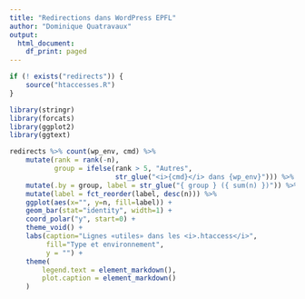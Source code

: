 ```yaml
---
title: "Redirections dans WordPress EPFL"
author: "Dominique Quatravaux"
output:
  html_document:
    df_print: paged
---
```


```r
if (! exists("redirects")) {
    source("htaccesses.R")
}

library(stringr)
library(forcats)
library(ggplot2)
library(ggtext)
```


```r
redirects %>% count(wp_env, cmd) %>%
    mutate(rank = rank(-n),
           group = ifelse(rank > 5, "Autres",
                          str_glue("<i>{cmd}</i> dans {wp_env}"))) %>%
    mutate(.by = group, label = str_glue("{ group } ({ sum(n) })")) %>%
    mutate(label = fct_reorder(label, desc(n))) %>%
    ggplot(aes(x="", y=n, fill=label)) +
    geom_bar(stat="identity", width=1) +
    coord_polar("y", start=0) +
    theme_void() +
    labs(caption="Lignes «utiles» dans les <i>.htaccess</i>",
         fill="Type et environnement",
         y = "") +
    theme(
        legend.text = element_markdown(),
        plot.caption = element_markdown()
    )
```

